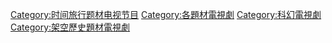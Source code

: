[[Category:时间旅行题材电视节目|Category:时间旅行题材电视节目]]
[[Category:各題材電視劇‎|Category:各題材電視劇‎]]
[[Category:科幻電視劇|Category:科幻電視劇]]
[[Category:架空歷史題材電視劇|Category:架空歷史題材電視劇]]